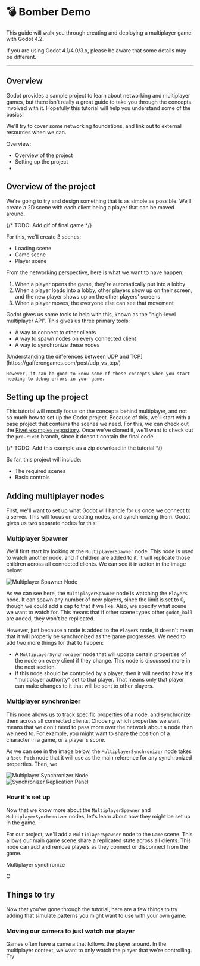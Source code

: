 
# 💣 Bomber Demo

<WorkInProgress />

This guide will walk you through creating and deploying a multiplayer game with
Godot 4.2.

<Warning>
	If you are using Godot 4.1/4.0/3.x, please be aware that some details may be
	different.
</Warning>

---

## Overview

Godot provides a sample project to learn about networking and multiplayer games,
but there isn't really a great guide to take you through the concepts involved
with it. Hopefully this tutorial will help you understand some of the basics!

We'll try to cover some networking foundations, and link out to external
resources when we can.

Overview:

- Overview of the project
- Setting up the project
- 

## Overview of the project

We're going to try and design something that is as simple as possible. We'll
create a 2D scene with each client being a player that can be moved around.

{/* TODO: Add gif of final game */}

For this, we'll create 3 scenes:

- Loading scene
- Game scene
- Player scene

From the networking perspective, here is what we want to have happen:

1. When a player opens the game, they're automatically put into a lobby
2. When a player loads into a lobby, other players show up on their screen, and
   the new player shows up on the other players' screens
3. When a player moves, the everyone else can see that movement

Godot gives us some tools to help with this, known as the "high-level multiplayer
API". This gives us three primary tools:

- A way to connect to other clients
- A way to spawn nodes on every connected client
- A way to synchronize these nodes

<Accordion title="What is mid-level and low-level networking?">
	[Understanding the differences between UDP and TCP](https://gafferongames.com/post/udp_vs_tcp/)

	However, it can be good to know some of these concepts when you start
	needing to debug errors in your game.
</Accordion>

## Setting up the project

This tutorial will mostly focus on the concepts behind multiplayer, and not so
much how to set up the Godot project. Because of this, we'll start with a base
project that contains the scenes we need. For this, we can check out the [Rivet
examples repository](https://github.com/rivet-gg/examples). Once we've cloned
it, we'll want to check out the `pre-rivet` branch, since it doesn't contain the
final code.

{/* TODO: Add this example as a zip download in the tutorial */}

So far, this project will include:

- The required scenes
- Basic controls

## Adding multiplayer nodes

First, we'll want to set up what Godot will handle for us once we connect to a
server. This will focus on creating nodes, and synchronizing them. Godot gives
us two separate nodes for this:

### Multiplayer Spawner

We'll first start by looking at the `MultiplayerSpawner` node. This node is used
to watch another node, and if children are added to it, it will replicate those
children across all connected clients. We can see it in action in the image below:

<div style={{ display: 'flex', justifyContent: 'center' }}>
  <Image src={multiplayerSpawnerNode} alt="Multiplayer Spawner Node" width={400} />
</div>

As we can see here, the `MultiplayerSpawner` node is watching the `Players`
node. It can spawn any number of new players, since the limit is set to 0,
though we could add a cap to that if we like. Also, we specify what scene we
want to watch for. This means that if other scene types other `godot_ball` are
added, they won't be replicated.

However, just because a node is added to the `Players` node, it doesn't mean
that it will properly be synchronized as the game progresses. We need to add two
more things for that to happen:

- A `MultiplayerSynchronizer` node that will update certain properties
  of the node on every client if they change. This node is discussed more in the next section.
- If this node should be controlled by a player, then it will need to have it's
  "multiplayer authority" set to that player. That means only that player can
  make changes to it that will be sent to other players.

### Multiplayer synchronizer

This node allows us to track specific properties of a node, and synchronize them
across all connected clients. Choosing which properties we want means that we
don't need to pass more over the network about a node than we need to. For
example, you might want to share the position of a character in a game, or a
player's score.

As we can see in the image below, the `MultiplayerSynchronizer` node takes a
`Root Path` node that it will use as the main reference for any synchronized
properties. Then, we

<div style={{ display: 'flex', justifyContent: 'center' }}>
  <Image src={multiplayerSyncronizerNode} alt="Multiplayer Synchronizer Node" width={400} />
</div>

<div style={{ display: 'flex', justifyContent: 'center' }}>
  <Image src={synchronizerReplicationPanel} alt="Synchronizer Replication Panel" />
</div>

### How it's set up

Now that we know more about the `MultiplayerSpawner` and
`MultiplayerSynchronizer` nodes, let's learn about how they might be set up in
the game.

For our project, we'll add a `MultiplayerSpawner` node to the `Game` scene. This
allows our main game scene share a replicated state across all clients. This
node can add and remove players as they connect or disconnect from the
game.

Multiplayer synchronize

C

## Things to try

Now that you've gone through the tutorial, here are a few things to try adding
that simulate patterns you might want to use with your own game:

### Moving our camera to just watch our player

Games often have a camera that follows the player around. In the multiplayer
context, we want to only watch the player that we're controlling. Try

<Accordion title="Solution">

</Accordion>